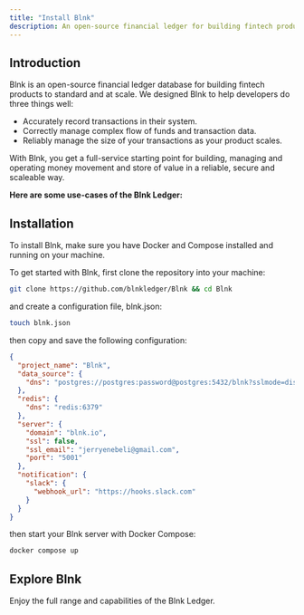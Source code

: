 ```yaml
---
title: "Install Blnk"
description: An open-source financial ledger for building fintech products.
---
```


## Introduction

Blnk is an open-source financial ledger database for building fintech products to standard and at scale. We designed Blnk to help developers do three things well:

- Accurately record transactions in their system.
- Correctly manage complex flow of funds and transaction data.
- Reliably manage the size of your transactions as your product scales.

With Blnk, you get a full-service starting point for building, managing and operating money movement and store of value in a reliable, secure and scaleable way. 

**Here are some use-cases of the Blnk Ledger:**

<CardGroup cols={3}>
	<Card title="Multicurrency wallets" href="/ledger/examples/multicurrency-wallets" icon="book-open-cover">
	</Card>
	<Card title="Card issuance" href="/ledger/examples/virtual-cards-issuance" icon="book-open-cover">
	</Card>
	<Card title="Loyalty points system" href="/ledger/examples/customer-loyalty-points-system" icon="book-open-cover">
	</Card>
	<Card title="Expense management" href="/ledger/examples/expense-management" icon="book-open-cover">
	</Card>
	<Card title="Savings account" href="/ledger/examples/savings-app" icon="book-open-cover">
	</Card>
	<Card title="Escrow accounts" href="/ledger/examples/escrow-app" icon="book-open-cover">
	</Card>
</CardGroup>

## Installation

To install Blnk, make sure you have Docker and Compose installed and running on your machine.

To get started with Blnk, first clone the repository into your machine:

```bash bash
git clone https://github.com/blnkledger/Blnk && cd Blnk
```

and create a configuration file, blnk.json:

```bash bash
touch blnk.json
```

then copy and save the following configuration:

```json blnk.json
{
  "project_name": "Blnk",
  "data_source": {
    "dns": "postgres://postgres:password@postgres:5432/blnk?sslmode=disable"
  },
  "redis": {
    "dns": "redis:6379"
  },
  "server": {
    "domain": "blnk.io",
    "ssl": false,
    "ssl_email": "jerryenebeli@gmail.com",
    "port": "5001"
  },
  "notification": {
    "slack": {
      "webhook_url": "https://hooks.slack.com"
    }
  }
}
```

then start your Blnk server with Docker Compose:

```bash bash
docker compose up
```

## Explore Blnk

Enjoy the full range and capabilities of the Blnk Ledger.

<CardGroup>
	<Card title="Create ledgers" href="/ledger/tutorial/create-a-ledger" icon="book-open-cover">
	</Card>
	<Card title="Create ledger balances" href="/ledger/tutorial/create-a-balance" icon="book-open-cover">
	</Card>
	<Card title="Record a transaction" href="/ledger/tutorial/record-a-transaction" icon="book-open-cover">
	</Card>
	<Card title="Search your ledger" href="/ledger/tutorial/search" icon="book-open-cover">
	</Card>
</CardGroup>
